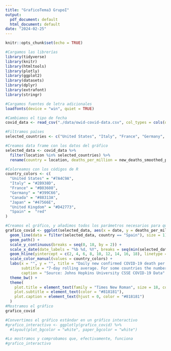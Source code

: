 ```yaml
---
title: "GraficoTema3 GrupoI"
output:
  pdf_document: default
  html_document: default
date: "2024-02-25"
---
```


```r
knitr::opts_chunk$set(echo = TRUE)
```




```r
#Cargamos las librerías
library(tidyverse)
library(knitr)
library(htmltools)
library(plotly)
library(ggplot2)
library(datasets)
library(dplyr)
library(extrafont)
library(stringr)

#Cargamos fuentes de letra adicionales
loadfonts(device = "win", quiet = TRUE)

#Cambiamos el tipo de fecha
covid_data <- read_csv("./data/owid-covid-data.csv", col_types = cols(date = col_date(format = "%Y-%m-%d")))

#Filtramos países
selected_countries <- c("United States", "Italy", "France", "Germany", "Canada", "Japan", "United Kingdom", "Spain")

#Creamos data frame con los datos del gráfico
selected_data <- covid_data %>%
  filter(location %in% selected_countries) %>%
  rename(country = location, deaths_per_million = new_deaths_smoothed_per_million)

#Coloreamos con los códigos de R
country_colors <- c(
  "United States" = "#7A4C9A",
  "Italy" = "#2B938D",
  "France" = "#B03608",
  "Germany" = "#399C66",
  "Canada" = "#88313A",
  "Japan" = "#47566E",
  "United Kingdom" = "#D42773",
  "Spain" =  "red"
)

#Creamos el gráfico, y añadimos todos los parámetros necesarios para que se asemeje al gráfico dado
grafico_covid <- ggplot(selected_data, aes(x = date, y = deaths_per_million, color = country, group = country)) + 
  geom_line(data = filter(selected_data, country == "Spain"), size = 1) + 
  geom_path() + 
  scale_y_continuous(breaks = seq(0, 18, by = 2)) +
  scale_x_date(date_labels = "%b %d, %Y", breaks = seq(min(selected_data$date), max(selected_data$date), length.out = 6)) +
  geom_hline(yintercept = c(2, 4, 6, 8, 10, 12, 14, 16, 18), linetype = "dotted", color = "gray", size = 0.5) +
  scale_color_manual(values = country_colors) + 
  labs(x = "", y = "", title = "Daily new confirmed COVID-19 death per million people", 
       subtitle = "7-day rolling average. For some countries the number of confirmed deaths is much lower than the \n true number of deaths. This is because of limited testing and challenges in the attribution of the \n cause of death.", 
       caption = "Source: Johns Hopkins University CSSE COVID-19 Data" ) +
  theme_bw() +
  theme(
    plot.title = element_text(family = "Times New Roman", size = 18, color = "#555555"),
    plot.subtitle = element_text(color = "#818181"),
    plot.caption = element_text(hjust = 0, color = "#818181")
  )
#Mostramos el gráfico
grafico_covid

#Convertimos el gráfico estándar en un gráfico interactivo
#grafico_interactivo <- ggplotly(grafico_covid) %>%
  #layout(plot_bgcolor = "white", paper_bgcolor = "white")

#Lo mostramos y comprobamos que, efectivamente, funciona
#grafico_interactivo




```

